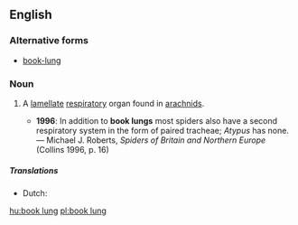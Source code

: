==English==
{{wikipedia}}
===Alternative forms===
* [[book-lung]]

===Noun===
{{en-noun|head=[[book]] [[lung]]}}

# {{context|zoology}} A [[lamellate]] [[respiratory]] organ found in [[arachnids]].
#* '''1996''': In addition to '''book lungs''' most spiders also have a second respiratory system in the form of paired tracheae; ''Atypus'' has none. — Michael J. Roberts, ''Spiders of Britain and Northern Europe'' (Collins 1996, p. 16)

=====Translations=====
{{trans-top|A lamellate respiratory organ found in arachnids}}
* Dutch: {{t+|nl|boeklong|f|m}}
{{trans-mid}}
{{trans-bottom}}

[[hu:book lung]]
[[pl:book lung]]